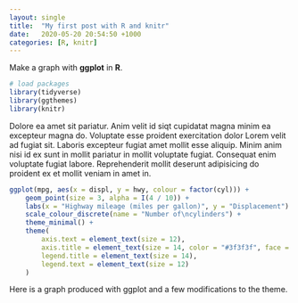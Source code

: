 ```yaml
---
layout: single
title:  "My first post with R and knitr"
date:   2020-05-20 20:54:50 +1000
categories: [R, knitr]
---
```


Make a graph with **ggplot** in **R**.

```r
# load packages
library(tidyverse)
library(ggthemes)
library(knitr)
```

Dolore ea amet sit pariatur. Anim velit id siqt cupidatat magna minim ea excepteur magna do. Voluptate esse proident exercitation dolor Lorem velit ad fugiat sit. Laboris excepteur fugiat amet mollit esse aliquip. Minim anim nisi id ex sunt in mollit pariatur in mollit voluptate fugiat. Consequat enim voluptate fugiat labore. Reprehenderit mollit deserunt adipisicing do proident ex et mollit veniam in amet in.



```r

ggplot(mpg, aes(x = displ, y = hwy, colour = factor(cyl))) +
    geom_point(size = 3, alpha = I(4 / 10)) +
    labs(x = "Highway mileage (miles per gallon)", y = "Displacement") +
    scale_colour_discrete(name = "Number of\ncylinders") +
    theme_minimal() +
    theme(
        axis.text = element_text(size = 12),
        axis.title = element_text(size = 14, color = "#3f3f3f", face = "bold"),
        legend.title = element_text(size = 14),
        legend.text = element_text(size = 12)
    )
```

Here is a graph produced with ggplot and a few modifications to the theme.
